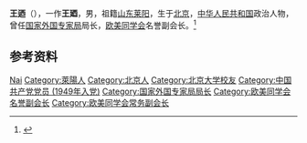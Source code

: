 '''王迺'''（{{bd|1927年|}}），一作'''王廼'''，男，祖籍[[山东|山东]][[莱阳|莱阳]]，生于[[北京|北京]]，[[中华人民共和国|中华人民共和国]]政治人物，曾任[[国家外国专家局|国家外国专家局]]局长，[[欧美同学会|欧美同学会]]名誉副会长。<ref>{{Cite web|title=感赤诚精神，承奉献之志——北平大学北京大学工学院校友会一行探望校友会名誉会长王廼院友|url=http://yuanyou.coe.pku.edu.cn/xwgg/912246.htm|accessdate=2020-12-01|work=北京大学工学院|archive-date=2021-05-09|archive-url=https://web.archive.org/web/20210509074413/http://yuanyou.coe.pku.edu.cn/xwgg/912246.htm|dead-url=no}}</ref>

== 参考资料 ==
{{reflist}}

{{中国人物小作品}}
{{Navboxes
| title  = 王迺在[[欧美同学会|欧美同学会]]的职务
| list1  =
{{欧美同学会第二届理事会}}
{{欧美同学会第三届理事会}}
{{欧美同学会第四届理事会}}
}}

{{Authority control}}
{{DEFAULTSORT:Wang王}}
[[Category:王姓|Nai]]
[[Category:萊陽人|Category:萊陽人]]
[[Category:北京人|Category:北京人]]
[[Category:北京大学校友|Category:北京大学校友]]
[[Category:中国共产党党员_(1949年入党)|Category:中国共产党党员 (1949年入党)]]
[[Category:国家外国专家局局长|Category:国家外国专家局局长]]
[[Category:欧美同学会名誉副会长|Category:欧美同学会名誉副会长]]
[[Category:欧美同学会常务副会长|Category:欧美同学会常务副会长]]